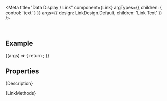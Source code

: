 
<Meta
  title="Data Display / Link"
  component={Link}
  argTypes={{
    children: { control: 'text' }
  }}
  args={{
    design: LinkDesign.Default,
    children: 'Link Text'
  }}
/>

<DocsHeader />

<br />

## Example

<Canvas>
  <Story name="Default">
    {(args) => {
      return <Link {...args} />;
    }}
  </Story>
</Canvas>

## Properties

<ArgsTableWithNote story="." />

<Markdown>{Description}</Markdown>

<Markdown>{LinkMethods}</Markdown>

<Footer />
